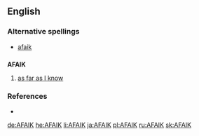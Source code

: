 ==English==

===Alternative spellings===
* [[afaik]]

==={{initialism}}===
'''AFAIK'''

# {{mostly|Internet slang}}  [[as far as I know]]

===References===
*{{cite book |author=Spears, Richard A. |year=2000 |title=NTC's Dictionary of American Slang and Colloquial Expressions |edition=third edition |publisher=NTC |pages=p. 3 |id=ISBN 0-8442-0461-7}}

[[de:AFAIK]]
[[he:AFAIK]]
[[li:AFAIK]]
[[ja:AFAIK]]
[[pl:AFAIK]]
[[ru:AFAIK]]
[[sk:AFAIK]]